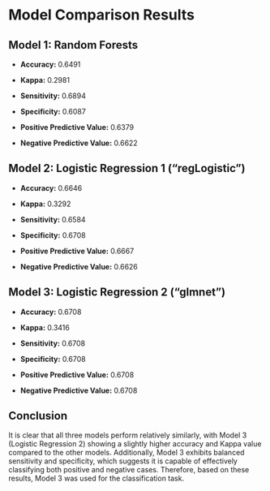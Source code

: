 # **Model Comparison Results**

## **Model 1: Random Forests**

-   **Accuracy:** 0.6491

-   **Kappa:** 0.2981

-   **Sensitivity:** 0.6894

-   **Specificity:** 0.6087

-   **Positive Predictive Value:** 0.6379

-   **Negative Predictive Value:** 0.6622

## **Model 2: Logistic Regression 1 ("regLogistic")**

-   **Accuracy:** 0.6646

-   **Kappa:** 0.3292

-   **Sensitivity:** 0.6584

-   **Specificity:** 0.6708

-   **Positive Predictive Value:** 0.6667

-   **Negative Predictive Value:** 0.6626

## **Model 3: Logistic Regression 2 ("glmnet")**

-   **Accuracy:** 0.6708

-   **Kappa:** 0.3416

-   **Sensitivity:** 0.6708

-   **Specificity:** 0.6708

-   **Positive Predictive Value:** 0.6708

-   **Negative Predictive Value:** 0.6708

## **Conclusion**

It is clear that all three models perform relatively similarly, with Model 3 (Logistic Regression 2) showing a slightly higher accuracy and Kappa value compared to the other models. Additionally, Model 3 exhibits balanced sensitivity and specificity, which suggests it is capable of effectively classifying both positive and negative cases. Therefore, based on these results, Model 3 was used for the classification task.

